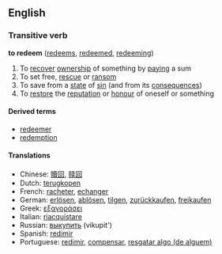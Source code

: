 ==English==
===Transitive verb===
'''to redeem''' ([[redeems]], [[redeemed]], [[redeeming]])
#To [[recover]] [[ownership]] of something by [[paying]] a sum
#To set free, [[rescue]] or [[ransom]]
#To save from a [[state]] of [[sin]] (and from its [[consequence]]s)
#To [[restore]] the [[reputation]] or [[honour]] of oneself or something

====Derived terms====
*[[redeemer]]
*[[redemption]]

====Translations====
*Chinese: [[贖回]], [[赎回]]
*Dutch: [[terugkopen]]
*French: [[racheter]], [[echanger]]
*German: [[erlösen]], [[ablösen]], [[tilgen]], [[zurückkaufen]], [[freikaufen]]
*Greek: [[εξαγοράσει]]
*Italian: [[riacquistare]]
*Russian: [[выкупить]] (vikupit')
*Spanish: [[redimir]]
*Portuguese: [[redimir]], [[compensar]], [[resgatar algo (de alguem)]]